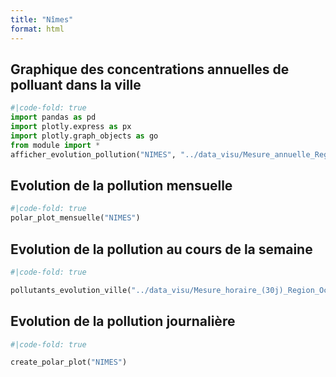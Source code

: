 ```yaml
---
title: "Nîmes"
format: html
---
```


## Graphique des concentrations annuelles de polluant dans la ville
```python
#|code-fold: true
import pandas as pd
import plotly.express as px
import plotly.graph_objects as go
from module import *
afficher_evolution_pollution("NIMES", "../data_visu/Mesure_annuelle_Region_Occitanie_Polluants_Principaux.csv" ,['NO2', 'PM2.5', 'PM10'])
```

## Evolution de la pollution mensuelle 
```python
#|code-fold: true
polar_plot_mensuelle("NIMES")
```
## Evolution de la pollution au cours de la semaine
```python
#|code-fold: true

pollutants_evolution_ville("../data_visu/Mesure_horaire_(30j)_Region_Occitanie_Polluants_Reglementaires.csv",['NO2', 'PM2.5', 'PM10', 'NOX', 'NO'],"NIMES")
```

## Evolution de la pollution journalière
```python
#|code-fold: true

create_polar_plot("NIMES")
```
